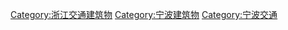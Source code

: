 [[Category:浙江交通建筑物|Category:浙江交通建筑物]]
[[Category:宁波建筑物|Category:宁波建筑物]]
[[Category:宁波交通|Category:宁波交通]]